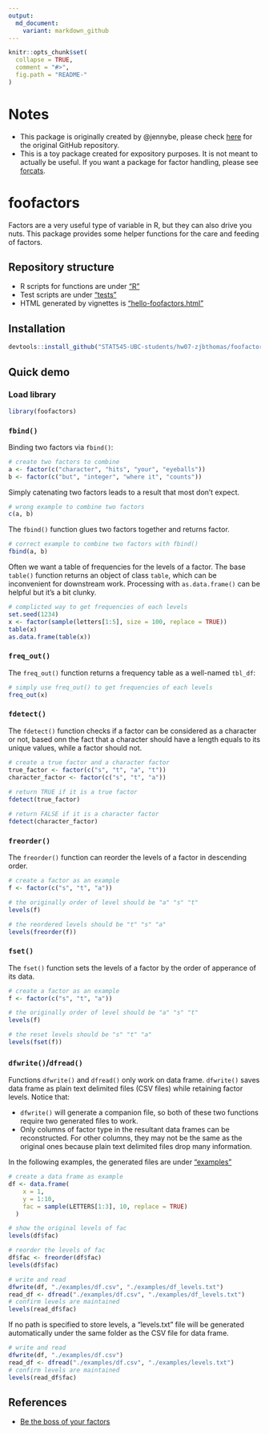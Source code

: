 ```yaml
---
output:
  md_document:
    variant: markdown_github
---
```


<!-- README.md is generated from README.Rmd. Please edit that file -->

```r
knitr::opts_chunk$set(
  collapse = TRUE,
  comment = "#>",
  fig.path = "README-"
)
```

# Notes

- This package is originally created by @jennybe, please check [here](https://github.com/jennybc/foofactors) for the original GitHub repository.
- This is a toy package created for expository purposes. It is not meant to actually be useful. If you want a package for factor handling, please see [forcats](https://cran.r-project.org/package=forcats).

# foofactors

Factors are a very useful type of variable in R, but they can also drive you nuts. This package provides some helper functions for the care and feeding of factors.

## Repository structure

- R scripts for functions are under ["R"](./R)
- Test scripts are under ["tests"](./tests)
- HTML generated by vignettes is ["hello-foofactors.html"](./doc/hello-foofactors.html)

## Installation

```r
devtools::install_github("STAT545-UBC-students/hw07-zjbthomas/foofactor")
```
  
## Quick demo

### Load library

```r
library(foofactors)
```


### `fbind()`

Binding two factors via `fbind()`:

```r
# create two factors to combine
a <- factor(c("character", "hits", "your", "eyeballs"))
b <- factor(c("but", "integer", "where it", "counts"))
```

Simply catenating two factors leads to a result that most don't expect.

```r
# wrong example to combine two factors
c(a, b)
```

The `fbind()` function glues two factors together and returns factor.

```r
# correct example to combine two factors with fbind()
fbind(a, b)
```

Often we want a table of frequencies for the levels of a factor. The base `table()` function returns an object of class `table`, which can be inconvenient for downstream work. Processing with `as.data.frame()` can be helpful but it's a bit clunky.

```r
# complicted way to get frequencies of each levels
set.seed(1234)
x <- factor(sample(letters[1:5], size = 100, replace = TRUE))
table(x)
as.data.frame(table(x))
```

### `freq_out()`

The `freq_out()` function returns a frequency table as a well-named `tbl_df`:

```r
# simply use freq_out() to get frequencies of each levels
freq_out(x)
```

### `fdetect()`

The `fdetect()` function checks if a factor can be considered as a character or not, based onn the fact that a character should have a length equals to its unique values, while a factor should not.

```r
# create a true factor and a character factor
true_factor <- factor(c("s", "t", "a", "t"))
character_factor <- factor(c("s", "t", "a"))
                      
# return TRUE if it is a true factor
fdetect(true_factor)

# return FALSE if it is a character factor
fdetect(character_factor)
```

### `freorder()`

The `freorder()` function can reorder the levels of a factor in descending order.

```r
# create a factor as an example
f <- factor(c("s", "t", "a"))

# the originally order of level should be "a" "s" "t"
levels(f)

# the reordered levels should be "t" "s" "a"
levels(freorder(f))
```

### `fset()`

The `fset()` function sets the levels of a factor by the order of apperance of its data.

```r
# create a factor as an example
f <- factor(c("s", "t", "a"))

# the originally order of level should be "a" "s" "t"
levels(f)

# the reset levels should be "s" "t" "a"
levels(fset(f))
```

### `dfwrite()`/`dfread()`

Functions `dfwrite()` and `dfread()` only work on data frame. `dfwrite()` saves data frame as plain text delimited files (CSV files) while retaining factor levels. Notice that:

- `dfwrite()` will generate a companion file, so both of these two functions require two generated files to work.
- Only columns of factor type in the resultant data frames can be reconstructed. For other columns, they may not be the same as the original ones because plain text delimited files drop many information.

In the following examples, the generated files are under ["examples"](./examples)

```r
# create a data frame as example
df <- data.frame(
    x = 1,
    y = 1:10,
    fac = sample(LETTERS[1:3], 10, replace = TRUE)
  )

# show the original levels of fac
levels(df$fac)

# reorder the levels of fac
df$fac <- freorder(df$fac)
levels(df$fac)

# write and read
dfwrite(df, "./examples/df.csv", "./examples/df_levels.txt")
read_df <- dfread("./examples/df.csv", "./examples/df_levels.txt")
# confirm levels are maintained
levels(read_df$fac)
```

If no path is specified to store levels, a "levels.txt" file will be generated automatically under the same folder as the CSV file for data frame.

```r
# write and read
dfwrite(df, "./examples/df.csv")
read_df <- dfread("./examples/df.csv", "./examples/levels.txt")
# confirm levels are maintained
levels(read_df$fac)
```

## References
- [Be the boss of your factors](https://www.stat.ubc.ca/~jenny/STAT545A/block08_bossYourFactors.html)
